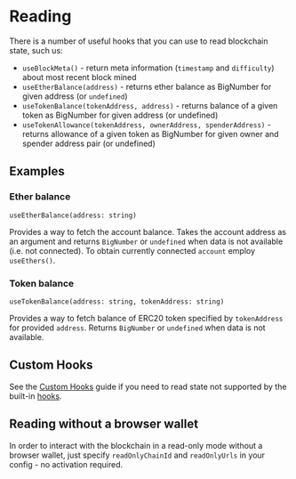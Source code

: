 # Reading

There is a number of useful hooks that you can use to read blockchain state, such us:

- ``useBlockMeta()`` - return meta information (``timestamp`` and ``difficulty``) about most recent block mined
- ``useEtherBalance(address)`` - returns ether balance as BigNumber for given address (or ``undefined``)
- ``useTokenBalance(tokenAddress, address)`` - returns balance of a given token as BigNumber for given address (or undefined)
- ``useTokenAllowance(tokenAddress, ownerAddress, spenderAddress)`` - returns allowance of a given token as BigNumber for given owner and spender address pair (or undefined)

## Examples

### Ether balance

`useEtherBalance(address: string)`

Provides a way to fetch the account balance. Takes the account address as an argument and returns ``BigNumber`` or ``undefined`` when data is not available (i.e. not connected). 
To obtain currently connected ``account`` employ ``useEthers()``.


<ExampleContainer example={EthBalance}/>

### Token balance

`useTokenBalance(address: string, tokenAddress: string)`

Provides a way to fetch balance of ERC20 token specified by ``tokenAddress`` for provided ``address``. Returns ``BigNumber`` or ``undefined`` when data is not available.


<ExampleContainer example={TokenBalance}/>

## Custom Hooks

See the [Custom Hooks](/docs/Guides/Reading/Custom%20Hooks) guide if you need to read state not supported by the built-in [hooks](/docs/API%20Reference/Hooks).

## Reading without a browser wallet

In order to interact with the blockchain in a read-only mode without a browser wallet, just specify `readOnlyChainId` and `readOnlyUrls` in your config - no activation required.


<ExampleContainer example={ReadingWithoutWallet}/>
